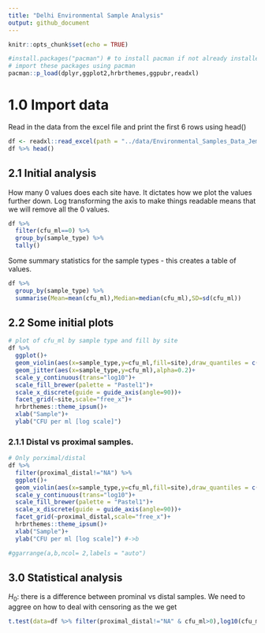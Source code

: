 ```yaml
---
title: "Delhi Environmental Sample Analysis"
output: github_document
---
```


```r
knitr::opts_chunk$set(echo = TRUE)

#install.packages("pacman") # to install pacman if not already installed.
# import these packages using pacman
pacman::p_load(dplyr,ggplot2,hrbrthemes,ggpubr,readxl)
```

# 1.0 Import data

Read in the data from the excel file and print the first 6 rows using head()

```r
df <- readxl::read_excel(path = "../data/Environmental_Samples_Data_Jemma.xlsx",sheet = "Raw Data",skip = 5) %>% janitor::clean_names()
df %>% head()
```

## 2.1 Initial analysis

How many 0 values does each site have. It dictates how we plot the values further down. Log transforming the axis to make things readable means that we will remove all the 0 values.

```r
df %>% 
  filter(cfu_ml==0) %>% 
  group_by(sample_type) %>% 
  tally()

```

Some summary statistics for the sample types - this creates a table of values.

```r
df %>% 
  group_by(sample_type) %>% 
  summarise(Mean=mean(cfu_ml),Median=median(cfu_ml),SD=sd(cfu_ml))
```

## 2.2 Some initial plots

```r

# plot of cfu_ml by sample type and fill by site
df %>% 
  ggplot()+
  geom_violin(aes(x=sample_type,y=cfu_ml,fill=site),draw_quantiles = c(0.25,.5,.75),show.legend = FALSE)+
  geom_jitter(aes(x=sample_type,y=cfu_ml),alpha=0.2)+
  scale_y_continuous(trans="log10")+
  scale_fill_brewer(palette = "Pastel1")+
  scale_x_discrete(guide = guide_axis(angle=90))+
  facet_grid(~site,scale="free_x")+
  hrbrthemes::theme_ipsum()+
  xlab("Sample")+
  ylab("CFU per ml [log scale]")

```

### 2.1.1 Distal vs proximal samples.

```r
# Only porximal/distal 
df %>% 
  filter(proximal_distal!="NA") %>% 
  ggplot()+
  geom_violin(aes(x=sample_type,y=cfu_ml,fill=site),draw_quantiles = c(0.25,.5,.75),show.legend = TRUE)+
  scale_y_continuous(trans="log10")+
  scale_fill_brewer(palette = "Pastel1")+
  scale_x_discrete(guide = guide_axis(angle=90))+
  facet_grid(~proximal_distal,scale="free_x")+
  hrbrthemes::theme_ipsum()+ 
  xlab("Sample")+
  ylab("CFU per ml [log scale]") #->b

#ggarrange(a,b,ncol= 2,labels = "auto")
```

## 3.0 Statistical analysis

$H_0$: there is a difference between prominal vs distal samples. We need to aggree on how to deal with censoring as the we get 

```r
t.test(data=df %>% filter(proximal_distal!="NA" & cfu_ml>0),log10(cfu_ml)~proximal_distal) 
```

```r

```

